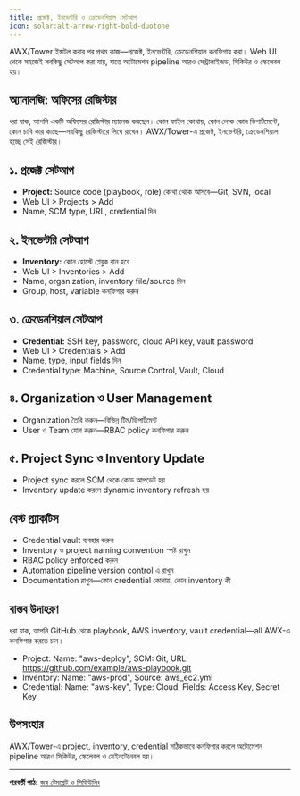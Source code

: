 ```yaml
---
title: প্রজেক্ট, ইনভেন্টরি ও ক্রেডেনশিয়াল সেটআপ
icon: solar:alt-arrow-right-bold-duotone
---
```


AWX/Tower ইন্সটল করার পর প্রথম কাজ—প্রজেক্ট, ইনভেন্টরি, ক্রেডেনশিয়াল কনফিগার করা। Web UI থেকে সহজেই সবকিছু সেটআপ করা যায়, যাতে অটোমেশন pipeline আরও সেন্ট্রালাইজড, সিকিউর ও স্কেলেবল হয়।

## অ্যানালজি: অফিসের রেজিস্টার

ধরা যাক, আপনি একটি অফিসের রেজিস্টার ম্যানেজ করছেন। কোন ফাইল কোথায়, কোন লোক কোন ডিপার্টমেন্টে, কোন চাবি কার কাছে—সবকিছু রেজিস্টারে লিখে রাখেন। AWX/Tower-এ প্রজেক্ট, ইনভেন্টরি, ক্রেডেনশিয়াল হচ্ছে সেই রেজিস্টার।

## ১. প্রজেক্ট সেটআপ

- **Project:** Source code (playbook, role) কোথা থেকে আসবে—Git, SVN, local
- Web UI > Projects > Add
- Name, SCM type, URL, credential দিন

## ২. ইনভেন্টরি সেটআপ

- **Inventory:** কোন হোস্টে প্লেবুক রান হবে
- Web UI > Inventories > Add
- Name, organization, inventory file/source দিন
- Group, host, variable কনফিগার করুন

## ৩. ক্রেডেনশিয়াল সেটআপ

- **Credential:** SSH key, password, cloud API key, vault password
- Web UI > Credentials > Add
- Name, type, input fields দিন
- Credential type: Machine, Source Control, Vault, Cloud

## ৪. Organization ও User Management

- Organization তৈরি করুন—বিভিন্ন টিম/ডিপার্টমেন্ট
- User ও Team যোগ করুন—RBAC policy কনফিগার করুন

## ৫. Project Sync ও Inventory Update

- Project sync করলে SCM থেকে কোড আপডেট হয়
- Inventory update করলে dynamic inventory refresh হয়

## বেস্ট প্র্যাকটিস

- Credential vault ব্যবহার করুন
- Inventory ও project naming convention স্পষ্ট রাখুন
- RBAC policy enforced করুন
- Automation pipeline version control এ রাখুন
- Documentation রাখুন—কোন credential কোথায়, কোন inventory কী

## বাস্তব উদাহরণ

ধরা যাক, আপনি GitHub থেকে playbook, AWS inventory, vault credential—all AWX-এ কনফিগার করতে চান।

- Project: Name: "aws-deploy", SCM: Git, URL: https://github.com/example/aws-playbook.git
- Inventory: Name: "aws-prod", Source: aws_ec2.yml
- Credential: Name: "aws-key", Type: Cloud, Fields: Access Key, Secret Key

## উপসংহার

AWX/Tower-এ project, inventory, credential সঠিকভাবে কনফিগার করলে অটোমেশন pipeline আরও সিকিউর, স্কেলেবল ও মেইনটেনেবল হয়।

---

**পরবর্তী পাঠ:** [জব টেমপ্লেট ও সিডিউলিং](/ansible/awx-job-templates)

